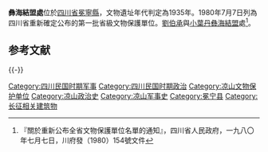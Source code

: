 {{msg:四川省文物保護單位
|名稱 = 彝海結盟處
|編號 = 19
|圖片 = 
|級別 = S1
|分類 = 
|時代 = 1935年
|地点 = [[四川省|四川省]][[冕寧縣|冕寧縣]]
|坐標 =
|登錄 = 1980年7月7日
}}
'''彝海結盟處'''位於[[四川省|四川省]][[冕寧縣|冕寧縣]]，文物遺址年代判定為1935年。1980年7月7日列為四川省重新確定公布的第一批省級文物保護單位。[[劉伯承|劉伯承]]與[[小葉丹|小葉丹]][[彝海結盟|彝海結盟]]處<ref>『關於重新公布全省文物保護單位名單的通知』，四川省人民政府，一九八〇年七月七日，川府發（1980）154號文件</ref>。
== 参考文献 ==
{{Reflist}}

{{-}}
{{涼山彝族自治州境內的四川省文物保護單位}}

[[Category:四川民国时期军事|Category:四川民国时期军事]]
[[Category:四川民国时期政治|Category:四川民国时期政治]]
[[Category:凉山文物保护单位|Category:凉山文物保护单位]]
[[Category:凉山政治史|Category:凉山政治史]]
[[Category:凉山军事史|Category:凉山军事史]]
[[Category:冕宁县|Category:冕宁县]]
[[Category:长征相关建筑物|Category:长征相关建筑物]]
{{文物保護單位小作品}}